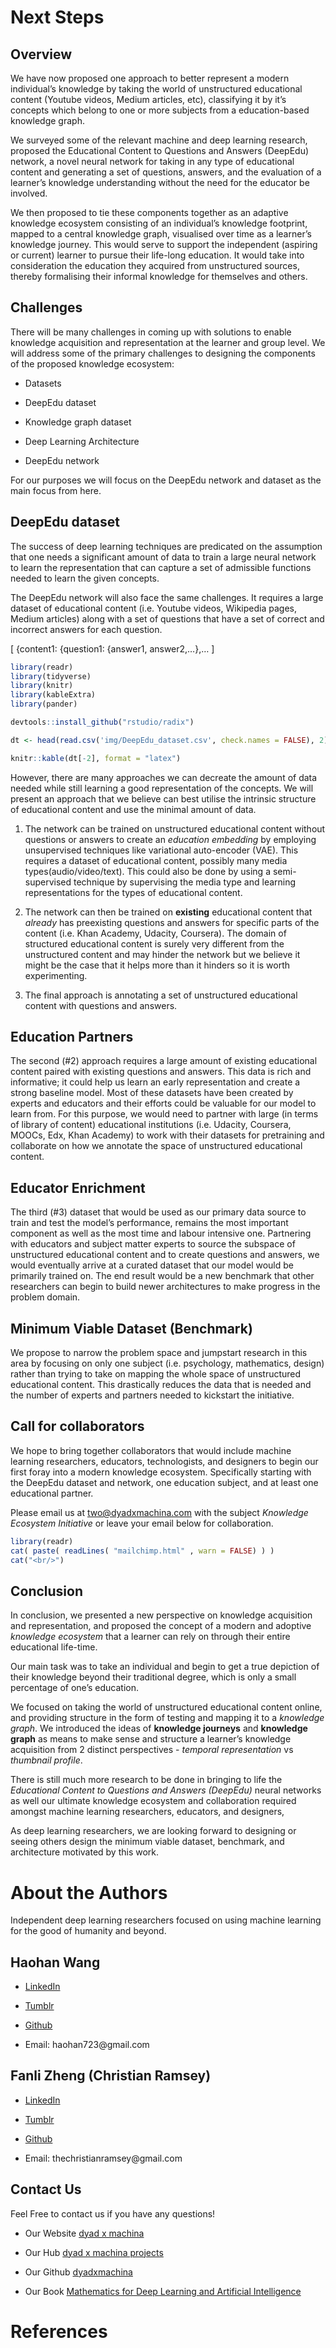 
# Next Steps

## Overview
We have now proposed one approach to better represent a modern individual's knowledge by taking the world of unstructured educational content (Youtube videos, Medium articles, etc), classifying it by it's concepts which belong to one or more subjects from a education-based knowledge graph.

We surveyed some of the relevant machine and deep learning research, proposed the Educational Content to Questions and Answers (DeepEdu) network, a novel neural network for taking in any type of educational content and generating a set of questions, answers, and the evaluation of a learner's knowledge understanding without the need for the educator be involved.

We then proposed to tie these components together as an adaptive knowledge ecosystem consisting of an individual's knowledge footprint, mapped to a central knowledge graph, visualised over time as a learner's knowledge journey. This would serve to support the independent (aspiring or current) learner to pursue their life-long education. It would take into consideration the education they acquired from unstructured sources, thereby formalising their informal knowledge for themselves and others.


## Challenges

There will be many challenges in coming up with solutions to enable knowledge acquisition and representation at the learner and group level. We will address some of the primary challenges to designing the components of the proposed knowledge ecosystem:                                                        

- Datasets

+ DeepEdu dataset

+ Knowledge graph dataset

- Deep Learning Architecture

+ DeepEdu network

For our purposes we will focus on the DeepEdu network and dataset as the main focus from here.

## DeepEdu dataset

The success of deep learning techniques are predicated on the assumption that one needs a significant amount of data to train a large neural network to learn the representation that can capture a set of admissible functions needed to learn the given concepts.

The DeepEdu network will also face the same challenges. It requires a large dataset of educational content (i.e. Youtube videos, Wikipedia pages, Medium articles) along with a set of questions that have a set of correct and incorrect answers for each question.

\[
 \{content1: \{question1: \{answer1, answer2,...\},...
\]


```r
library(readr)
library(tidyverse)
library(knitr)
library(kableExtra)
library(pander)

devtools::install_github("rstudio/radix")

dt <- head(read.csv('img/DeepEdu_dataset.csv', check.names = FALSE), 2)

knitr::kable(dt[-2], format = "latex") 
```

However, there are many approaches we can decreate the amount of data needed while still learning a good representation of the concepts. We will present an approach that we believe can best utilise the intrinsic structure of educational content and use the minimal amount of data.

1. The network can be trained on unstructured educational content without questions or answers to create an *education embedding* by employing unsupervised techniques like variational auto-encoder (VAE). This requires a dataset of educational content, possibly many media types(audio/video/text). This could also be done by using a semi-supervised technique by supervising the media type and learning representations for the types of educational content.


2. The network can then be trained on **existing** educational content that *already* has preexisting questions and answers for specific parts of the content (i.e. Khan Academy, Udacity, Coursera). The domain of structured educational content is surely very different from the unstructured content and may hinder the network but we believe it might be the case that it helps more than it hinders so it is worth experimenting.


3. The final approach is annotating a set of unstructured educational content with questions and answers.


## Education Partners

The second (#2) approach requires a large amount of existing educational content paired with existing questions and answers. This data is rich and informative; it could help us learn an early representation and create a strong baseline model. Most of these datasets have been created by experts and educators and their efforts could be valuable for our model to learn from. For this purpose, we would need to partner with large (in terms of library of content) educational institutions (i.e. Udacity, Coursera, MOOCs, Edx, Khan Academy) to work with their datasets for pretraining and collaborate on how we annotate the space of unstructured educational content.

## Educator Enrichment

The third (#3) dataset that would be used as our primary data source to train and test the model's performance, remains the most important component as well as the most time and labour intensive one. Partnering with educators and subject matter experts to source the subspace of unstructured educational content and to create questions and answers, we would eventually arrive at a curated dataset that our model would be primarily trained on. The end result would be a new benchmark that other researchers can begin to build newer architectures to make progress in the problem domain.

## Minimum Viable Dataset (Benchmark)
We propose to narrow the problem space and jumpstart research in this area by focusing on only one subject (i.e. psychology, mathematics, design) rather than trying to take on mapping the whole space of unstructured educational content. This drastically reduces the data that is needed and the number of experts and partners needed to kickstart the initiative.


## Call for collaborators

We hope to bring together collaborators that would include machine learning researchers, educators, technologists, and designers to begin our first foray into a modern knowledge ecosystem. Specifically starting with the DeepEdu dataset and network, one education subject, and at least one educational partner.

Please email us at [two@dyadxmachina.com](two@dyadxmachina.com) with the subject *Knowledge Ecosystem Initiative* or leave your email below for collaboration.

```r
library(readr)
cat( paste( readLines( "mailchimp.html" , warn = FALSE) ) )
cat("<br/>")
```

## Conclusion

In conclusion, we presented a new perspective on knowledge acquisition and representation, and proposed the concept of a modern and adoptive *knowledge ecosystem* that a learner can rely on through their entire educational life-time.

Our main task was to take an individual and begin to get a true depiction of their knowledge beyond their traditional degree, which is only a small percentage of one's education.

We focused on taking the world of unstructured educational content online, and providing structure in the form of testing and mapping it to a *knowledge graph*. We introduced the ideas of **knowledge journeys** and **knowledge graph** as means to make sense and structure a learner's knowledge acquisition from 2 distinct perspectives - *temporal representation* vs *thumbnail profile*.

There is still much more research to be done in bringing to life the *Educational Content to Questions and Answers (DeepEdu)* neural networks as well our ultimate knowledge ecosystem and collaboration required amongst machine learning researchers, educators, and designers,

As deep learning researchers, we are looking forward to designing or seeing others design the minimum viable dataset, benchmark, and architecture motivated by this work.

# About the Authors
Independent deep learning researchers focused on using machine learning for the good of humanity and beyond.

## Haohan Wang

* [LinkedIn](https://www.linkedin.com/in/haohanw)


* [Tumblr](https://haohanwang.tumblr.com/)


* [Github](https://github.com/haohanwang23)


* Email: haohan723@gmail.com

## Fanli Zheng (Christian Ramsey)

* [LinkedIn](https://www.linkedin.com/in/christianramsey/)

* [Tumblr](https://anthrochristianramsey.tumblr.com/)

* [Github](https://github.com/christianramsey)

* Email: thechristianramsey@gmail.com

## Contact Us
Feel Free to contact us if you have any questions!

+ Our Website [dyad x machina](dyadxmachina.com)

+ Our Hub [dyad x machina projects](https://dyadxmachina.github.io/hub/)

+ Our Github [dyadxmachina](https://github.com/dyadxmachina)

+ Our Book [Mathematics for Deep Learning and Artificial Intelligence](m4dl.com)


# References
